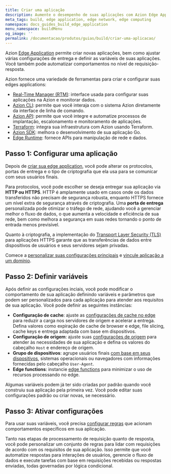```yaml
---
title: Criar uma aplicação
description: Aumente o desempenho de suas aplicações com Azion Edge Application.
meta_tags: build, edge application, edge network, edge computing
namespace: docs_guides_build_edge_application
menu_namespace: buildMenu
og_image: ''
permalink: /documentacao/produtos/guias/build/criar-uma-aplicacao/
---
```


Azion [Edge Application](/pt-br/documentacao/produtos/edge-application/) permite criar novas aplicações, bem como ajustar várias configurações de entrega e definir as variáveis de suas aplicações. Você também pode automatizar comportamentos no nível de requisição-resposta.

Azion fornece uma variedade de ferramentas para criar e configurar suas edges applications:

- [Real-Time Manager (RTM)](https://manager.azion.com): interface usada para configurar suas aplicações na Azion e monitorar dados.
- [Azion CLI](/pt-br/documentacao/produtos/build/develop-with-azion/cli/): permite que você interaja com o sistema Azion diretamente da interface de linha de comando.
- [Azion API](https://api.azion.com): permite que você integre e automatize processos de implantação, escalonamento e monitoramento de aplicações.
- [Terraform](/pt-br/documentacao/produtos/terraform-provider/): integra sua infraestrutura com Azion usando Terraform.
- [Azion SDK](/pt-br/documentacao/devtools/sdk/go/): melhora o desenvolvimento de sua aplicação Go.
- [Edge Runtime](/pt-br/documentacao/produtos/edge-application/edge-functions/runtime/overview/): fornece APIs para manipulação de rede e dados.

## Passo 1: Configurar uma aplicação

Depois de [criar sua edge application](/pt-br/documentacao/produtos/start-with-a-template/), você pode alterar os protocolos, portas de entrega e o tipo de criptografia que ela usa para se comunicar com seus usuários finais.

Para protocolos, você pode escolher se deseja entregar sua aplicação via **HTTP ou HTTPS**. HTTP é amplamente usado em casos onde os dados transferidos não precisam de segurança robusta, enquanto HTTPS fornece um nível extra de segurança através de criptografia. Uma **porta de entrega** personalizada pode otimizar o tráfego de rede, ajudando você a gerenciar melhor o fluxo de dados, o que aumenta a velocidade e eficiência de sua rede, bem como melhora a segurança em suas redes tornando o ponto de entrada menos previsível.

Quanto à criptografia, a implementação do [Transport Layer Security (TLS)](/pt-br/documentacao/produtos/guias/create-a-digital-certificate/) para aplicações HTTPS garante que as transferências de dados entre dispositivos de usuários e seus servidores sejam privadas.

Comece a [personalizar suas configurações principais](/pt-br/documentacao/produtos/guias/build/configurar-main-settings/) e [vincule aplicação a um domínio](/pt-br/documentacao/produtos/guias/configurar-um-dominio/).

## Passo 2: Definir variáveis

Após definir as configurações inciais, você pode modificar o comportamento de sua aplicação definindo variáveis e parâmetros que podem ser personalizados para cada aplicação para atender aos requisitos de sua aplicação. Você pode definir as seguintes instâncias:

- **Configuração de cache**: ajuste as [configurações de cache no edge](/pt-br/documentacao/produtos/guias/build/tune-cache-settings/) para reduzir a carga nos servidores de origem e acelerar a entrega. Defina valores como expiração de cache de browser e edge, file slicing, cache keys e entrega adaptada com base em dispositivos.
- **Configuração de origem**: ajuste suas [configurações de origem](/pt-br/documentacao/produtos/guias/build/work-with-origins/) para atender às necessidades de sua aplicação e defina os valores do cabeçalho `Host` e endereço de origem.
- **Grupo de dispositivos**: agrupe usuários finais [com base em seus dispositivos](/pt-br/documentacao/produtos/guias/build/create-device-groups/), sistemas operacionais ou navegadores com informações fornecidas pelo cabeçalho `User-Agent`.
- **Edge functions**: instancie [edge functions](/pt-br/documentacao/produtos/guias/build/instantiate-edge-functions/) para minimizar o uso de recursos processando no edge.

Algumas variáveis podem já ter sido criadas por padrão quando você construiu sua aplicação pela primeira vez. Você pode editar suas configurações padrão ou criar novas, se necessário.

## Passo 3: Ativar configurações

Para usar suas variáveis, você precisa [configurar regras](/pt-br/documentacao/produtos/guias/build/work-with-rules-engine/) que acionam comportamentos específicos em sua aplicação.

Tanto nas etapas de processamento de requisição quanto de resposta, você pode personalizar um conjunto de regras para lidar com requisições de acordo com os requisitos de sua aplicação. Isso permite que você automatize respostas para interações de usuários, gerencie o fluxo de dados e execute tarefas com base em requisições recebidas ou respostas enviadas, todas governadas por lógica condicional.
